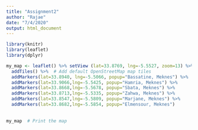 ```yaml
---
title: "Assignment2"
author: "Rajae"
date: "7/4/2020"
output: html_document
---
```

```r
library(knitr)
library(leaflet)
library(dplyr)
```

```r
my_map <- leaflet() %>% setView (lat=33.8769, lng=-5.5527, zoom=13) %>% 
  addTiles() %>%  # Add default OpenStreetMap map tiles
  addMarkers(lat=33.8940, lng=-5.5066, popup="Bassatine, Meknes") %>%
  addMarkers(lat=33.9066,lng=-5.5425, popup="Hamria, Meknes") %>%
  addMarkers(lat=33.8668,lng=-5.5678, popup="Sbata, Meknes") %>%
  addMarkers(lat=33.8713,lng=-5.5335, popup="Zahwa, Meknes") %>%
  addMarkers(lat=33.8547,lng=-5.5809, popup="Marjane, Meknes") %>%
  addMarkers(lat=33.8682,lng=-5.5854, popup="Elmensour, Meknes") 
  
  
my_map  # Print the map
```
